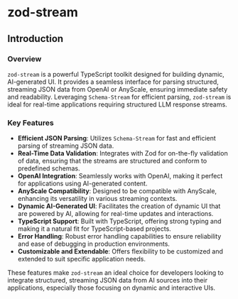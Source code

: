 # zod-stream

## Introduction

### Overview
`zod-stream` is a powerful TypeScript toolkit designed for building dynamic, AI-generated UI. It provides a seamless interface for parsing structured, streaming JSON data from OpenAI or AnyScale, ensuring immediate safety and readability. Leveraging `Schema-Stream` for efficient parsing, `zod-stream` is ideal for real-time applications requiring structured LLM response streams.

### Key Features
  - **Efficient JSON Parsing**: Utilizes `Schema-Stream` for fast and efficient parsing of streaming JSON data.
  - **Real-Time Data Validation**: Integrates with Zod for on-the-fly validation of data, ensuring that the streams are structured and conform to predefined schemas.
  - **OpenAI Integration**: Seamlessly works with OpenAI, making it perfect for applications using AI-generated content.
  - **AnyScale Compatibility**: Designed to be compatible with AnyScale, enhancing its versatility in various streaming contexts.
  - **Dynamic AI-Generated UI**: Facilitates the creation of dynamic UI that are powered by AI, allowing for real-time updates and interactions.
  - **TypeScript Support**: Built with TypeScript, offering strong typing and making it a natural fit for TypeScript-based projects.
  - **Error Handling**: Robust error handling capabilities to ensure reliability and ease of debugging in production environments.
  - **Customizable and Extendable**: Offers flexibility to be customized and extended to suit specific application needs.

These features make `zod-stream` an ideal choice for developers looking to integrate structured, streaming JSON data from AI sources into their applications, especially those focusing on dynamic and interactive UIs.